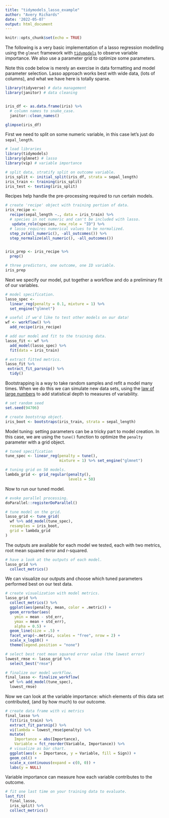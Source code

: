 ```yaml
---
title: "tidymodels_lasso_example"
author: "Avery Richards"
date: '2022-05-07'
output: html_document
---
```


```r
knitr::opts_chunk$set(echo = TRUE)
```

The following is a very basic implementation of a lasso regression modelling using the `glmnet` framework with [`tidymodels`](https://www.tidymodels.org/) to observe variable importance. We also use a parameter grid to optimize some parameters. 

Note this code below is merely an exercise in data formatting and model parameter selection. Lasso approach works best with wide data, (lots of columns), and what we have here is totally sparse. 

```r

library(tidyverse) # data management
library(janitor) # data cleaning


iris_df <- as.data.frame(iris) %>% 
  # column names to snake_case. 
  janitor::clean_names()

glimpse(iris_df)
```

First we need to split on some numeric variable, in this case let's just do `sepal_length`.

```r

# load libraries
library(tidymodels) 
library(glmnet) # lasso 
library(vip) # variable importance

# split data, stratify split on outcome variable. 
iris_split <- initial_split(iris_df, strata = sepal_length)
iris_train <- training(iris_split)
iris_test <- testing(iris_split)


```

Recipes help handle the pre-processing required to run certain models. 

```r

# create 'recipe' object with training portion of data.
iris_recipe <- 
  recipe(sepal_length ~., data = iris_train) %>% 
  # species in not numeric and can't be included with lasso. 
   update_role(species, new_role = "ID") %>%
  # lasso requires numerical values to be normalized. 
  step_zv(all_numeric(), -all_outcomes()) %>% 
  step_normalize(all_numeric(), -all_outcomes())


iris_prep <- iris_recipe %>% 
  prep()

# three predictors, one outcome, one ID variable. 
iris_prep

```

Next we specify our model, put together a workflow and do a preliminary fit of our variables. 

```r

# model specification.
lasso_spec <- 
  linear_reg(penalty = 0.1, mixture = 1) %>%
  set_engine("glmnet")

# useful if we'd like to test other models on our data!
wf <- workflow() %>%
  add_recipe(iris_recipe)

# add our model and fit to the training data. 
lasso_fit <- wf %>%
  add_model(lasso_spec) %>%
  fit(data = iris_train)

# extract fitted metrics.
lasso_fit %>%
 extract_fit_parsnip() %>%
  tidy()

```

Bootstrapping is a way to take random samples and refit a model many times. When we do this we can simulate new data sets, using the [law of large numbers](https://en.wikipedia.org/wiki/Law_of_large_numbers) to add statistical depth to measures of variability. 


```r

# set random seed
set.seed(94706)

# create bootstrap object. 
iris_boot <- bootstraps(iris_train, strata = sepal_length)
```

Model tuning: setting parameters can be a tricky part to model creation. In this case, we are using the `tune()` function to optimize the `penalty` parameter with a grid object.  

```r

# tuned specification
tune_spec <- linear_reg(penalty = tune(),
                        mixture = 1) %>% set_engine("glmnet")

# tuning grid on 50 models. 
lambda_grid <- grid_regular(penalty(), 
                            levels = 50)

```

Now to run our tuned model.

```r

# evoke parallel processing.
doParallel::registerDoParallel()

# tune model on the grid. 
lasso_grid <- tune_grid(
  wf %>% add_model(tune_spec),
  resamples = iris_boot,
  grid = lambda_grid
)


```

The outputs are available for each model we tested, each with two metrics, root mean squared error and r-squared. 

```r
# have a look at the outputs of each model.
lasso_grid %>%
  collect_metrics()


```

We can visualize our outputs and choose which tuned parameters performed best on our test data. 

```r

# create visualization with model metrics. 
lasso_grid %>%
  collect_metrics() %>%
  ggplot(aes(penalty, mean, color = .metric)) +
  geom_errorbar(aes(
    ymin = mean - std_err,
    ymax = mean + std_err),
    alpha = 0.5) +
  geom_line(size = .5) +
  facet_wrap(~.metric, scales = "free", nrow = 2) +
  scale_x_log10() +
  theme(legend.position = "none")


```


```r

# select best root mean squared error value (the lowest error)
lowest_rmse <- lasso_grid %>%
  select_best("rmse")

# finalize our model workflow. 
final_lasso <- finalize_workflow(
  wf %>% add_model(tune_spec),
  lowest_rmse)


```

Now we can look at the variable importance: which elements of this data set contributed, (and by how much) to our outcome. 

```r

# create data frame with vi metrics 
final_lasso %>%
  fit(iris_train) %>%
  extract_fit_parsnip() %>%
  vi(lambda = lowest_rmse$penalty) %>%
  mutate(
    Importance = abs(Importance),
    Variable = fct_reorder(Variable, Importance)) %>%
  # visualize as bar chart.
  ggplot(aes(x = Importance, y = Variable, fill = Sign)) +
  geom_col() +
  scale_x_continuous(expand = c(0, 0)) +
  labs(y = NULL)


```

Variable importance can measure how each variable contributes to the outcome. 

```r

# fit one last time on your training data to evaluate.
last_fit(
  final_lasso,
  iris_split) %>%
  collect_metrics()

```



